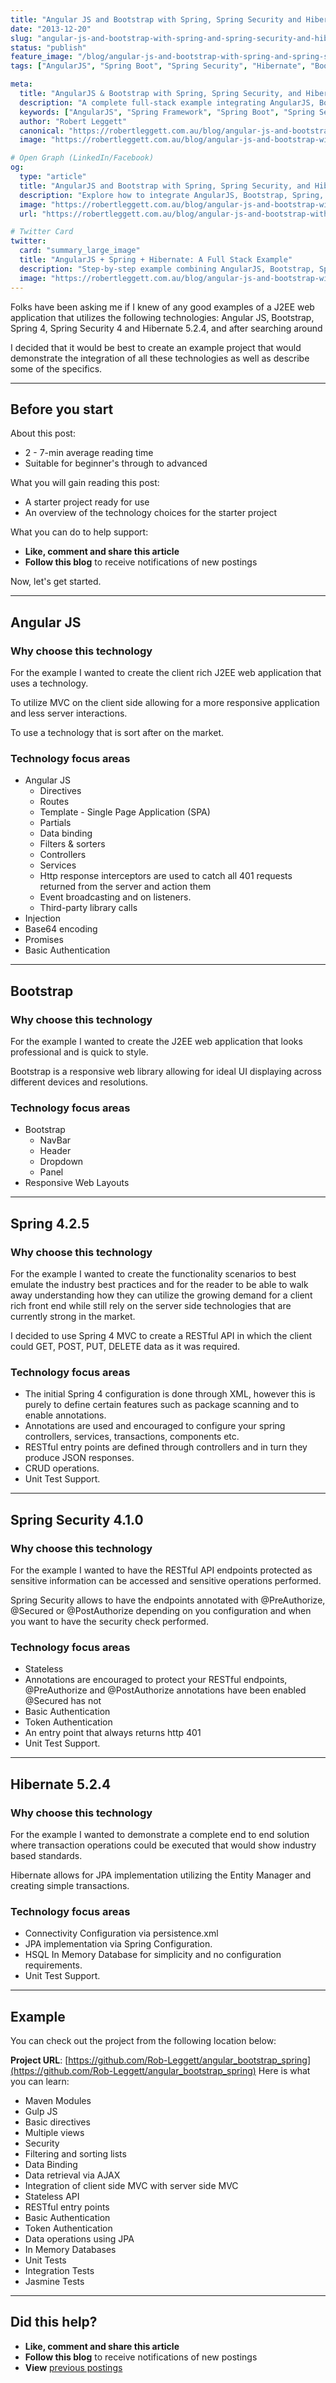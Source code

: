 ```yaml
---
title: "Angular JS and Bootstrap with Spring, Spring Security and Hibernate"
date: "2013-12-20"
slug: "angular-js-and-bootstrap-with-spring-and-spring-security-and-hibernate"
status: "publish"
feature_image: "/blog/angular-js-and-bootstrap-with-spring-and-spring-security-and-hibernate/feature-image.png"
tags: ["AngularJS", "Spring Boot", "Spring Security", "Hibernate", "Bootstrap", "Java", "REST API", "Full Stack Development", "Web Application", "Open Source"]

meta:
  title: "AngularJS & Bootstrap with Spring, Spring Security, and Hibernate | Robert Leggett"
  description: "A complete full-stack example integrating AngularJS, Bootstrap, Spring MVC, Spring Security, and Hibernate. Learn how to build a secure, responsive, and modern Java web application end to end."
  keywords: ["AngularJS", "Spring Framework", "Spring Boot", "Spring Security", "Hibernate", "Bootstrap", "REST API", "Java Web Application", "Full Stack", "Authentication", "JPA", "Robert Leggett"]
  author: "Robert Leggett"
  canonical: "https://robertleggett.com.au/blog/angular-js-and-bootstrap-with-spring-and-spring-security-and-hibernate"
  image: "https://robertleggett.com.au/blog/angular-js-and-bootstrap-with-spring-and-spring-security-and-hibernate/feature-image.png"

# Open Graph (LinkedIn/Facebook)
og:
  type: "article"
  title: "AngularJS and Bootstrap with Spring, Spring Security, and Hibernate"
  description: "Explore how to integrate AngularJS, Bootstrap, Spring, and Hibernate into a secure, production-ready full-stack web application. Includes GitHub example and best practices."
  image: "https://robertleggett.com.au/blog/angular-js-and-bootstrap-with-spring-and-spring-security-and-hibernate/feature-image.png"
  url: "https://robertleggett.com.au/blog/angular-js-and-bootstrap-with-spring-and-spring-security-and-hibernate"

# Twitter Card
twitter:
  card: "summary_large_image"
  title: "AngularJS + Spring + Hibernate: A Full Stack Example"
  description: "Step-by-step example combining AngularJS, Bootstrap, Spring, Spring Security, and Hibernate into a cohesive full-stack web app."
  image: "https://robertleggett.com.au/blog/angular-js-and-bootstrap-with-spring-and-spring-security-and-hibernate/feature-image.png"
---
```


Folks have been asking me if I knew of any good examples of a J2EE web application that utilizes the following technologies: Angular JS, Bootstrap, Spring 4, Spring Security 4 and Hibernate 5.2.4, and after searching around

I decided that it would be best to create an example project that would demonstrate the integration of all these technologies as well as describe some of the specifics.

---

## Before you start

About this post:

*   2 - 7-min average reading time
*   Suitable for beginner's through to advanced

What you will gain reading this post:

*   A starter project ready for use
*   An overview of the technology choices for the starter project

What you can do to help support:

*   **Like, comment and share this article**
*   **Follow this blog** to receive notifications of new postings

Now, let's get started.

---

## Angular JS

### Why choose this technology

For the example I wanted to create the client rich J2EE web application that uses a technology.

To utilize MVC on the client side allowing for a more responsive application and less server interactions.

To use a technology that is sort after on the market.

### Technology focus areas

*   Angular JS
    *   Directives
    *   Routes
    *   Template - Single Page Application (SPA)
    *   Partials
    *   Data binding
    *   Filters & sorters
    *   Controllers
    *   Services
    *   Http response interceptors are used to catch all 401 requests returned from the server and action them
    *   Event broadcasting and on listeners.
    *   Third-party library calls
*   Injection
*   Base64 encoding
*   Promises
*   Basic Authentication

---

## Bootstrap

### Why choose this technology

For the example I wanted to create the J2EE web application that looks professional and is quick to style.

Bootstrap is a responsive web library allowing for ideal UI displaying across different devices and resolutions.

### Technology focus areas

*   Bootstrap
    *   NavBar
    *   Header
    *   Dropdown
    *   Panel
*   Responsive Web  Layouts

---

## Spring 4.2.5

### Why choose this technology

For the example I wanted to create the functionality scenarios to best emulate the industry best practices and for the reader to be able to walk away understanding how they can utilize the growing demand for a client rich front end while still  rely on the server side technologies that are currently strong in the market.

I decided to use Spring 4 MVC to create a RESTful API in which the client could GET, POST, PUT, DELETE data as it was required.

### Technology focus areas

*   The initial Spring 4 configuration is done through XML, however this is purely to define certain features such as package scanning and to enable annotations.
*   Annotations are used and encouraged to configure your spring controllers, services, transactions, components etc.
*   RESTful entry points are defined through controllers and in turn they produce JSON responses.
*   CRUD operations.
*   Unit Test Support.

---

## Spring Security 4.1.0

### Why choose this technology

For the example I wanted to have the RESTful API endpoints protected as sensitive information can be accessed and sensitive operations performed.

Spring Security allows to have the endpoints annotated with @PreAuthorize, @Secured or @PostAuthorize depending on you configuration and when you want to have the security check performed.

### Technology focus areas

*   Stateless
*   Annotations are encouraged to protect your RESTful endpoints, @PreAuthorize and @PostAuthorize annotations have been enabled @Secured has not
*   Basic Authentication
*   Token Authentication
*   An entry point that always returns http 401
*   Unit Test Support.

---

## Hibernate 5.2.4

### Why choose this technology

For the example I wanted to demonstrate a complete end to end solution where transaction operations could be executed that would show industry based standards.

Hibernate allows for JPA implementation utilizing the Entity Manager and creating simple transactions.

### Technology focus areas

*   Connectivity Configuration via persistence.xml
*   JPA implementation via Spring Configuration.
*   HSQL In Memory Database for simplicity and no configuration requirements.
*   Unit Test Support.

---

## Example

You can check out the project from the following location below:

**Project URL**: [https://github.com/Rob-Leggett/angular_bootstrap_spring](https://github.com/Rob-Leggett/angular_bootstrap_spring)
Here is what you can learn:

*   Maven Modules
*   Gulp JS
*   Basic directives
*   Multiple views
*   Security
*   Filtering and sorting lists
*   Data Binding
*   Data retrieval via AJAX
*   Integration of client side MVC with server side MVC
*   Stateless API
*   RESTful entry points
*   Basic Authentication
*   Token Authentication
*   Data operations using JPA
*   In Memory Databases
*   Unit Tests
*   Integration Tests
*   Jasmine Tests

---

## Did this help?

*   **Like, comment and share this article**
*   **Follow this blog** to receive notifications of new postings
*   **View** [previous postings](https://robertleggett.com.au/)
